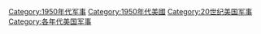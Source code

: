 [[Category:1950年代军事|Category:1950年代军事]]
[[Category:1950年代美國|Category:1950年代美國]]
[[Category:20世纪美国军事|Category:20世纪美国军事]]
[[Category:各年代美国军事|Category:各年代美国军事]]